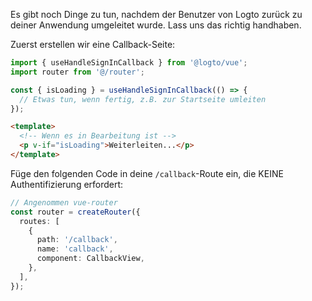 Es gibt noch Dinge zu tun, nachdem der Benutzer von Logto zurück zu deiner Anwendung umgeleitet wurde. Lass uns das richtig handhaben.

Zuerst erstellen wir eine Callback-Seite:

```ts title="views/CallbackView.vue"
import { useHandleSignInCallback } from '@logto/vue';
import router from '@/router';

const { isLoading } = useHandleSignInCallback(() => {
  // Etwas tun, wenn fertig, z.B. zur Startseite umleiten
});
```

```html
<template>
  <!-- Wenn es in Bearbeitung ist -->
  <p v-if="isLoading">Weiterleiten...</p>
</template>
```

Füge den folgenden Code in deine `/callback`-Route ein, die KEINE Authentifizierung erfordert:

```ts title="router/index.ts"
// Angenommen vue-router
const router = createRouter({
  routes: [
    {
      path: '/callback',
      name: 'callback',
      component: CallbackView,
    },
  ],
});
```
